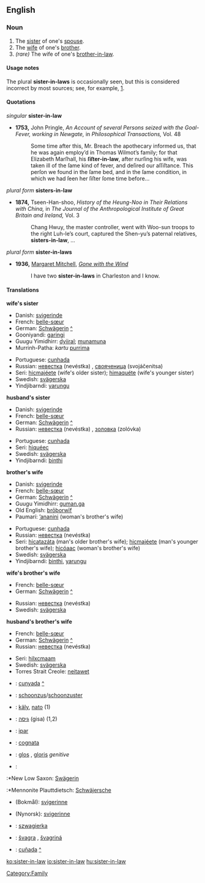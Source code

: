 ==English==

===Noun===
{{en-noun|sg=[[sister]]-[[in]]-[[law]]|pl=sisters-in-law}}
#The [[sister]] of one's [[spouse]].
#The [[wife]] of one's [[brother]].
# ''(rare)'' The wife of one's [[brother-in-law]].
====Usage notes====
The plural '''sister-in-laws''' is occasionally seen, but this is considered incorrect by most sources; see, for example, [http://www.wsu.edu/~brians/errors/sisterinlaws.html].
====Quotations====
''singular'' '''sister-in-law'''
*'''1753,''' John Pringle, ''An Account of several Persons seized with the Goal-Fever, working in Newgate,'' in ''Philosophical Transactions,'' Vol. 48
*:Some time after this, Mr. Breach the apothecary informed us, that he was again employ’d in Thomas Wilmot’s family; for that Elizabeth Marſhall, his '''ſiſter-in-law''', after nurſing his wife, was taken ill of the ſame kind of fever, and deſired our aſſiſtance. This perſon we found in the ſame bed, and in the ſame condition, in which we had ſeen her ſiſter ſome time before...
''plural form'' '''sisters-in-law'''
*'''1874,''' Tseen-Han-shoo, ''History of the Heung-Noo in Their Relations with China,'' in ''The Journal of the Anthropological Institute of Great Britain and Ireland,'' Vol. 3
*:Chang Hwuy, the master controller, went with Woo-sun troops to the right Luh-le’s court, captured the Shen-yu’s paternal relatives, '''sisters-in-law''', ...
''plural form'' '''sister-in-laws'''
*'''1936,''' [[w:Margaret Mitchell|Margaret Mitchell]], ''[[w:Gone with the Wind|Gone with the Wind]]''
*:I have two '''sister-in-laws''' in Charleston and I know.
====Translations====
'''wife's sister'''
{{top}}
*Danish: [[svigerinde]]
*French: [[belle-sœur]] {{f}}
*German: [[Schwägerin]] {{f}} [[:de:Schwägerin|^]]
*Gooniyandi: [[garingi]]
*Guugu Yimidhirr: [[dyiiral]]; [[munamuna]] {{avoidance}}
*Murrinh-Patha: ''kartu'' [[purrima]]
{{mid}}
*Portuguese: [[cunhada]] {{f}}
*Russian: [[невестка]] (nevéstka) {{f}}, [[свояченица]] (svojáčenitsa) {{f}}
*Seri: [[hicmajeete|hicmajéete]] (wife's older sister); [[himaquete|himaquéte]] (wife's younger sister)
*Swedish: [[svägerska]] {{c}}
*Yindjibarndi: [[yarungu]]
{{bottom}}

'''husband's sister'''
{{top}}
*Danish: [[svigerinde]]
*French: [[belle-sœur]] {{f}}
*German: [[Schwägerin]] {{f}} [[:de:Schwägerin|^]]
*Russian: [[невестка]] (nevéstka) {{f}}, [[золовка]] (zolóvka) {{f}}
{{mid}}
*Portuguese: [[cunhada]] {{f}}
*Seri: [[hiqueec|hiquéec]]
*Swedish: [[svägerska]] {{c}}
*Yindjibarndi: [[binthi]]
{{bottom}}

'''brother's wife'''
{{top}}
*Danish: [[svigerinde]]
*French: [[belle-sœur]] {{f}}
*German: [[Schwägerin]] {{f}} [[:de:Schwägerin|^]]
*Guugu Yimidhirr: [[guman.ga]]
*Old English: [[broþorwif|brōþorwīf]] {{n}}
*Paumarí: [[ʼananini]] {{f}} (woman's brother's wife)
{{mid}}
*Portuguese: [[cunhada]] {{f}}
*Russian: [[невестка]] (nevéstka) {{f}}
*Seri: [[hicatazata|hicatazáta]] (man's older brother's wife); [[hicmajeete|hicmajéete]] (man's younger brother's wife); [[hicoaac|hicóaac]] (woman's brother's wife)
*Swedish: [[svägerska]] {{c}}
*Yindjibarndi: [[binthi]], [[yarungu]]
{{bottom}}

'''wife's brother's wife'''
{{top}}
*French: [[belle-sœur]] {{f}}
*German: [[Schwägerin]] {{f}} [[:de:Schwägerin|^]]
{{mid}}
*Russian: [[невестка]] (nevéstka) {{f}}
*Swedish: [[svägerska]] {{c}}
{{bottom}}

'''husband's brother's wife'''
{{top}}
*French: [[belle-sœur]] {{f}}
*German: [[Schwägerin]] {{f}} [[:de:Schwägerin|^]]
*Russian: [[невестка]] (nevéstka) {{f}}
{{mid}}
*Seri: [[hilxcmaam]]
*Swedish: [[svägerska]] {{c}}
*Torres Strait Creole: [[neitawet]] {{cattag|eastern dialect}}
{{bottom}}

{{checktrans}}
*{{ttbc|Catalan}}: [[cunyada]] {{f}} [[:ca:cunyada|^]]
*{{ttbc|Dutch}}: [[schoonzus]]/[[schoonzuster]] {{f}}
*{{ttbc|Finnish}}: [[käly]], [[nato]] (1)
*{{ttbc|Hebrew}}: [[גִּיסָה|גיסה]] (gisa) {{f}} (1,2)
*{{ttbc|Indonesian}}: [[ipar]]
*{{ttbc|Italian}}: [[cognata]] {{f}}
*{{ttbc|Latin}}: [[glos]] {{f}}, [[gloris]] ''genitive''
*{{ttbc|Low German}}:
:*New Low Saxon: [[Swägerin]] {{f}}
:*Mennonite Plauttdietsch: [[Schwäjersche]] {{f}}
*{{ttbc|Norwegian}} (Bokmål): [[svigerinne]] {{f}}
*{{ttbc|Norwegian}} (Nynorsk): [[svigerinne]] {{f}}
*{{ttbc|Polish}}: [[szwagierka]] {{f}}
*{{ttbc|Slovak}}: [[švagra]] {{f}}, [[švagriná]] {{f}}
*{{ttbc|Spanish}}: [[cuñada]] {{f}} [[:es:cuñada|^]] 

[[Category:Family]]
[[ko:sister-in-law]]
[[io:sister-in-law]]
[[hu:sister-in-law]]